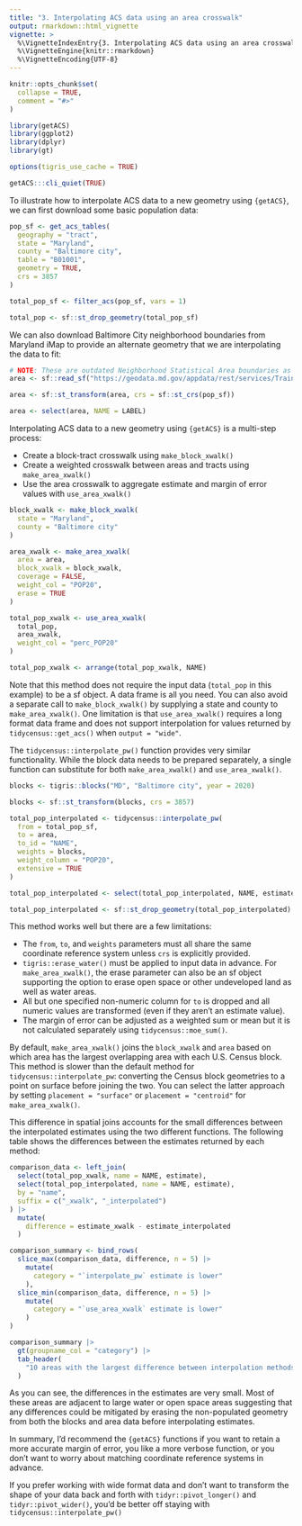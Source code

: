 ```yaml
---
title: "3. Interpolating ACS data using an area crosswalk"
output: rmarkdown::html_vignette
vignette: >
  %\VignetteIndexEntry{3. Interpolating ACS data using an area crosswalk}
  %\VignetteEngine{knitr::rmarkdown}
  %\VignetteEncoding{UTF-8}
---
```


```r
knitr::opts_chunk$set(
  collapse = TRUE,
  comment = "#>"
)
```

```r
library(getACS)
library(ggplot2)
library(dplyr)
library(gt)

options(tigris_use_cache = TRUE)
```

```r
getACS:::cli_quiet(TRUE)
```

To illustrate how to interpolate ACS data to a new geometry using `{getACS}`, we can first download some basic population data:

```r
pop_sf <- get_acs_tables(
  geography = "tract",
  state = "Maryland",
  county = "Baltimore city",
  table = "B01001",
  geometry = TRUE,
  crs = 3857
)

total_pop_sf <- filter_acs(pop_sf, vars = 1)

total_pop <- sf::st_drop_geometry(total_pop_sf)
```

We can also download Baltimore City neighborhood boundaries from Maryland iMap to provide an alternate geometry that we are interpolating the data to fit:

```r
# NOTE: These are outdated Neighborhood Statistical Area boundaries as of summer 2023
area <- sf::read_sf("https://geodata.md.gov/appdata/rest/services/TrainingProgram/MD_BaltimoreCityNeighborhoods/FeatureServer/0/query?outFields=*&where=1%3D1&f=geojson")

area <- sf::st_transform(area, crs = sf::st_crs(pop_sf))

area <- select(area, NAME = LABEL)
```

Interpolating ACS data to a new geometry using `{getACS}` is a multi-step process:

- Create a block-tract crosswalk using `make_block_xwalk()`
- Create a weighted crosswalk between areas and tracts using `make_area_xwalk()`
- Use the area crosswalk to aggregate estimate and margin of error values with `use_area_xwalk()`

```r
block_xwalk <- make_block_xwalk(
  state = "Maryland",
  county = "Baltimore city"
)

area_xwalk <- make_area_xwalk(
  area = area,
  block_xwalk = block_xwalk,
  coverage = FALSE,
  weight_col = "POP20",
  erase = TRUE
)

total_pop_xwalk <- use_area_xwalk(
  total_pop,
  area_xwalk,
  weight_col = "perc_POP20"
)

total_pop_xwalk <- arrange(total_pop_xwalk, NAME)
```

Note that this method does not require the input data (`total_pop` in this example) to be a sf object. A data frame is all you need. You can also avoid a separate call to `make_block_xwalk()` by supplying a state and county to `make_area_xwalk()`. One limitation is that `use_area_xwalk()` requires a long format data frame and does not support interpolation for values returned by `tidycensus::get_acs()` when `output = "wide"`.

The `tidycensus::interpolate_pw()` function provides very similar functionality. While     the block data needs to be prepared separately, a single function can substitute for both  `make_area_xwalk()` and `use_area_xwalk()`. 

```r
blocks <- tigris::blocks("MD", "Baltimore city", year = 2020)

blocks <- sf::st_transform(blocks, crs = 3857)

total_pop_interpolated <- tidycensus::interpolate_pw(
  from = total_pop_sf,
  to = area,
  to_id = "NAME",
  weights = blocks,
  weight_column = "POP20",
  extensive = TRUE
)

total_pop_interpolated <- select(total_pop_interpolated, NAME, estimate)

total_pop_interpolated <- sf::st_drop_geometry(total_pop_interpolated)
```

This method works well but there are a few limitations:

- The `from`, `to`, and `weights` parameters must all share the same coordinate reference system unless `crs` is explicitly provided.
- `tigris::erase_water()` must be applied to input data in advance. For `make_area_xwalk()`, the erase parameter can also be an sf object supporting the option to erase open space or other undeveloped land as well as water areas.
- All but one specified non-numeric column for `to` is dropped and all numeric values are transformed (even if they aren't an estimate value).
- The margin of error can be adjusted as a weighted sum or mean but it is not calculated separately using `tidycensus::moe_sum()`.

By default, `make_area_xwalk()` joins the `block_xwalk` and `area` based on which area has the largest overlapping area with each U.S. Census block. This method is slower than the default method for `tidycensus::interpolate_pw`: converting the Census block geometries to a point on surface before joining the two. You can select the latter approach by setting `placement = "surface"` or `placement = "centroid"` for `make_area_xwalk()`.

This difference in spatial joins accounts for the small differences between the interpolated estimates using the two different functions. The following table shows the differences between the estimates returned by each method:

```r
comparison_data <- left_join(
  select(total_pop_xwalk, name = NAME, estimate),
  select(total_pop_interpolated, name = NAME, estimate),
  by = "name",
  suffix = c("_xwalk", "_interpolated")
) |>
  mutate(
    difference = estimate_xwalk - estimate_interpolated
  )

comparison_summary <- bind_rows(
  slice_max(comparison_data, difference, n = 5) |>
    mutate(
      category = "`interpolate_pw` estimate is lower"
    ),
  slice_min(comparison_data, difference, n = 5) |>
    mutate(
      category = "`use_area_xwalk` estimate is lower"
    )
)

comparison_summary |>
  gt(groupname_col = "category") |>
  tab_header(
    "10 areas with the largest difference between interpolation methods"
  )
```

As you can see, the differences in the estimates are very small. Most of these areas are adjacent to large water or open space areas suggesting that any differences could be mitigated by erasing the non-populated geometry from both the blocks and area data before interpolating estimates.

In summary, I'd recommend the `{getACS}` functions if you want to retain a more accurate margin of error, you like a more verbose function, or you don't want to worry about matching coordinate reference systems in advance.

If you prefer working with wide format data and don't want to transform the shape of your data back and forth with `tidyr::pivot_longer()` and `tidyr::pivot_wider()`, you'd be better off staying with `tidycensus::interpolate_pw()`
